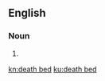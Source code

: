 ==English==

===Noun===
{{en-noun}}

# {{alternative spelling of|deathbed|lang=en}}

[[kn:death bed]]
[[ku:death bed]]